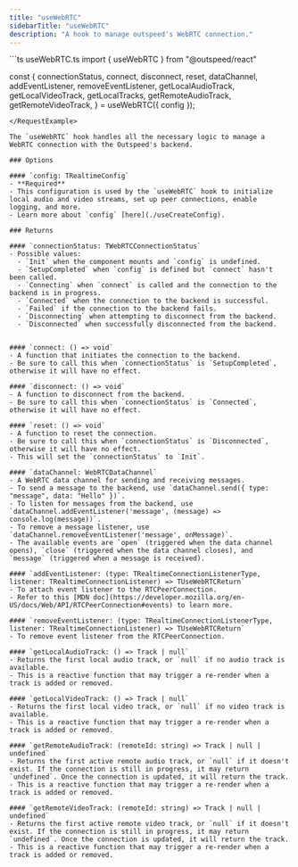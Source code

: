 ```yaml
---
title: "useWebRTC"
sidebarTitle: "useWebRTC"
description: "A hook to manage outspeed's WebRTC connection."
---
```


<RequestExample>
```ts useWebRTC.ts
import { useWebRTC } from "@outspeed/react"

const {
  connectionStatus,
  connect,
  disconnect,
  reset,
  dataChannel,
  addEventListener,
  removeEventListener,
  getLocalAudioTrack,
  getLocalVideoTrack,
  getLocalTracks,
  getRemoteAudioTrack,
  getRemoteVideoTrack,
} = useWebRTC({
  config
});

```
</RequestExample>

The `useWebRTC` hook handles all the necessary logic to manage a WebRTC connection with the Outspeed's backend.

### Options

#### `config: TRealtimeConfig`
- **Required**
- This configuration is used by the `useWebRTC` hook to initialize local audio and video streams, set up peer connections, enable logging, and more.
- Learn more about `config` [here](./useCreateConfig).

### Returns

#### `connectionStatus: TWebRTCConnectionStatus`
- Possible values:
  - `Init` when the component mounts and `config` is undefined.
  - `SetupCompleted` when `config` is defined but `connect` hasn't been called.
  - `Connecting` when `connect` is called and the connection to the backend is in progress.
  - `Connected` when the connection to the backend is successful.
  - `Failed` if the connection to the backend fails.
  - `Disconnecting` when attempting to disconnect from the backend.
  - `Disconnected` when successfully disconnected from the backend.


#### `connect: () => void`
- A function that initiates the connection to the backend.
- Be sure to call this when `connectionStatus` is `SetupCompleted`, otherwise it will have no effect.

#### `disconnect: () => void`
- A function to disconnect from the backend.
- Be sure to call this when `connectionStatus` is `Connected`, otherwise it will have no effect.

#### `reset: () => void`
- A function to reset the connection.
- Be sure to call this when `connectionStatus` is `Disconnected`, otherwise it will have no effect.
- This will set the `connectionStatus` to `Init`.

#### `dataChannel: WebRTCDataChannel`
- A WebRTC data channel for sending and receiving messages.
- To send a message to the backend, use `dataChannel.send({ type: "message", data: "Hello" })`.
- To listen for messages from the backend, use `dataChannel.addEventListener('message', (message) => console.log(message))`.
- To remove a message listener, use `dataChannel.removeEventListener('message', onMessage)`.
- The available events are `open` (triggered when the data channel opens), `close` (triggered when the data channel closes), and `message` (triggered when a message is received).

#### `addEventListener: (type: TRealtimeConnectionListenerType, listener: TRealtimeConnectionListener) => TUseWebRTCReturn`
- To attach event listener to the RTCPeerConnection.
- Refer to this [MDN doc](https://developer.mozilla.org/en-US/docs/Web/API/RTCPeerConnection#events) to learn more.

#### `removeEventListener: (type: TRealtimeConnectionListenerType, listener: TRealtimeConnectionListener) => TUseWebRTCReturn`
- To remove event listener from the RTCPeerConnection.

#### `getLocalAudioTrack: () => Track | null`
- Returns the first local audio track, or `null` if no audio track is available.
- This is a reactive function that may trigger a re-render when a track is added or removed.

#### `getLocalVideoTrack: () => Track | null`
- Returns the first local video track, or `null` if no video track is available.
- This is a reactive function that may trigger a re-render when a track is added or removed.

#### `getRemoteAudioTrack: (remoteId: string) => Track | null | undefined`
- Returns the first active remote audio track, or `null` if it doesn't exist. If the connection is still in progress, it may return `undefined`. Once the connection is updated, it will return the track.
- This is a reactive function that may trigger a re-render when a track is added or removed.

#### `getRemoteVideoTrack: (remoteId: string) => Track | null | undefined`
- Returns the first active remote video track, or `null` if it doesn't exist. If the connection is still in progress, it may return `undefined`. Once the connection is updated, it will return the track.
- This is a reactive function that may trigger a re-render when a track is added or removed.
